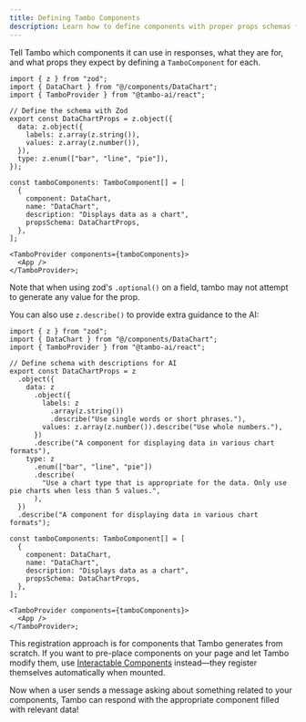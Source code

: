 ```yaml
---
title: Defining Tambo Components
description: Learn how to define components with proper props schemas for Tambo integration.
---
```


Tell Tambo which components it can use in responses, what they are for, and what props they expect by defining a `TamboComponent` for each.

```tsx
import { z } from "zod";
import { DataChart } from "@/components/DataChart";
import { TamboProvider } from "@tambo-ai/react";

// Define the schema with Zod
export const DataChartProps = z.object({
  data: z.object({
    labels: z.array(z.string()),
    values: z.array(z.number()),
  }),
  type: z.enum(["bar", "line", "pie"]),
});

const tamboComponents: TamboComponent[] = [
  {
    component: DataChart,
    name: "DataChart",
    description: "Displays data as a chart",
    propsSchema: DataChartProps,
  },
];

<TamboProvider components={tamboComponents}>
  <App />
</TamboProvider>;
```

Note that when using zod's `.optional()` on a field, tambo may not attempt to generate any value for the prop.

You can also use `z.describe()` to provide extra guidance to the AI:

```tsx
import { z } from "zod";
import { DataChart } from "@/components/DataChart";
import { TamboProvider } from "@tambo-ai/react";

// Define schema with descriptions for AI
export const DataChartProps = z
  .object({
    data: z
      .object({
        labels: z
          .array(z.string())
          .describe("Use single words or short phrases."),
        values: z.array(z.number()).describe("Use whole numbers."),
      })
      .describe("A component for displaying data in various chart formats"),
    type: z
      .enum(["bar", "line", "pie"])
      .describe(
        "Use a chart type that is appropriate for the data. Only use pie charts when less than 5 values.",
      ),
  })
  .describe("A component for displaying data in various chart formats");

const tamboComponents: TamboComponent[] = [
  {
    component: DataChart,
    name: "DataChart",
    description: "Displays data as a chart",
    propsSchema: DataChartProps,
  },
];

<TamboProvider components={tamboComponents}>
  <App />
</TamboProvider>;
```

<Callout type="info" title="Interactable Components Don't Need Registration">

This registration approach is for components that Tambo generates from scratch. If you want to pre-place components on your page and let Tambo modify them, use [Interactable Components](/concepts/components/interactable-components) instead—they register themselves automatically when mounted.

</Callout>

Now when a user sends a message asking about something related to your components, Tambo can respond with the appropriate component filled with relevant data!

